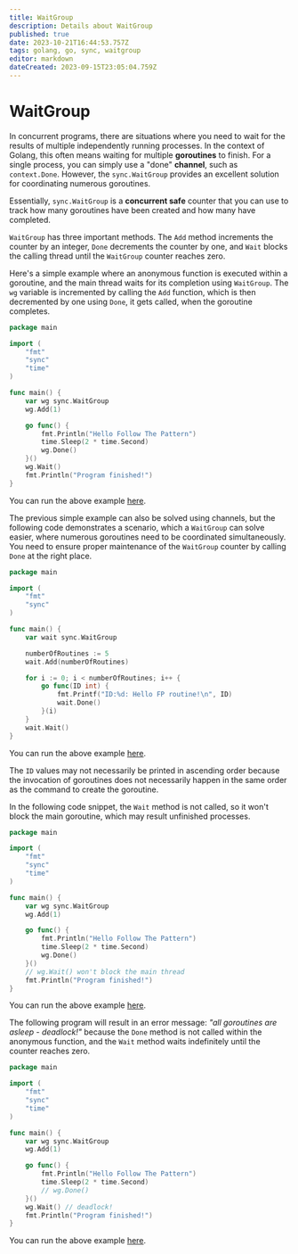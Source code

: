 ```yaml
---
title: WaitGroup
description: Details about WaitGroup
published: true
date: 2023-10-21T16:44:53.757Z
tags: golang, go, sync, waitgroup
editor: markdown
dateCreated: 2023-09-15T23:05:04.759Z
---
```


# WaitGroup

In concurrent programs, there are situations where you need to wait for the results of multiple independently running processes. In the context of Golang, this often means waiting for multiple **goroutines** to finish. For a single process, you can simply use a "done" **channel**, such as `context.Done`. However, the `sync.WaitGroup` provides an excellent solution for coordinating numerous goroutines.

Essentially, `sync.WaitGroup` is a **concurrent safe** counter that you can use to track how many goroutines have been created and how many have completed.

`WaitGroup` has three important methods. The `Add` method increments the counter by an integer, `Done` decrements the counter by one, and `Wait` blocks the calling thread until the `WaitGroup` counter reaches zero.

Here's a simple example where an anonymous function is executed within a goroutine, and the main thread waits for its completion using `WaitGroup`. The `wg` variable is incremented by calling the `Add` function, which is then decremented by one using `Done`, it gets called, when the goroutine completes.

```go copy
package main

import (
	"fmt"
	"sync"
	"time"
)

func main() {
	var wg sync.WaitGroup
	wg.Add(1)

	go func() {
		fmt.Println("Hello Follow The Pattern")
		time.Sleep(2 * time.Second)
		wg.Done()
	}()
	wg.Wait()
	fmt.Println("Program finished!")
}
```

You can run the above example [here](https://goplay.followthepattern.net/snippet/x1JvuUbM3bO?v=goprev).

The previous simple example can also be solved using channels, but the following code demonstrates a scenario, which a `WaitGroup` can solve easier, where numerous goroutines need to be coordinated simultaneously. You need to ensure proper maintenance of the `WaitGroup` counter by calling `Done` at the right place.

```go copy
package main

import (
	"fmt"
	"sync"
)

func main() {
	var wait sync.WaitGroup

	numberOfRoutines := 5
	wait.Add(numberOfRoutines)

	for i := 0; i < numberOfRoutines; i++ {
		go func(ID int) {
			fmt.Printf("ID:%d: Hello FP routine!\n", ID)
			wait.Done()
		}(i)
	}
	wait.Wait()
}
```

You can run the above example [here](https://goplay.followthepattern.net/snippet/fftXa_Y6Hkc?v=goprev).

The `ID` values may not necessarily be printed in ascending order because the invocation of goroutines does not necessarily happen in the same order as the command to create the goroutine.

In the following code snippet, the `Wait` method is not called, so it won't block the main goroutine, which may result unfinished processes.

```go copy
package main

import (
	"fmt"
	"sync"
	"time"
)

func main() {
	var wg sync.WaitGroup
	wg.Add(1)

	go func() {
		fmt.Println("Hello Follow The Pattern")
		time.Sleep(2 * time.Second)
		wg.Done()
	}()
	// wg.Wait() won't block the main thread
	fmt.Println("Program finished!")
}
```

You can run the above example [here](https://goplay.followthepattern.net/snippet/o0ULBLRWaUA?v=goprev).

The following program will result in an error message: *"all goroutines are asleep - deadlock!"* because the `Done` method is not called within the anonymous function, and the `Wait` method waits indefinitely until the counter reaches zero.

```go copy
package main

import (
	"fmt"
	"sync"
	"time"
)

func main() {
	var wg sync.WaitGroup
	wg.Add(1)

	go func() {
		fmt.Println("Hello Follow The Pattern")
		time.Sleep(2 * time.Second)
		// wg.Done() 
	}()
	wg.Wait() // deadlock!
	fmt.Println("Program finished!")
}
```

You can run the above example [here](https://goplay.followthepattern.net/snippet/-N0Z0KldmNx?v=goprev).